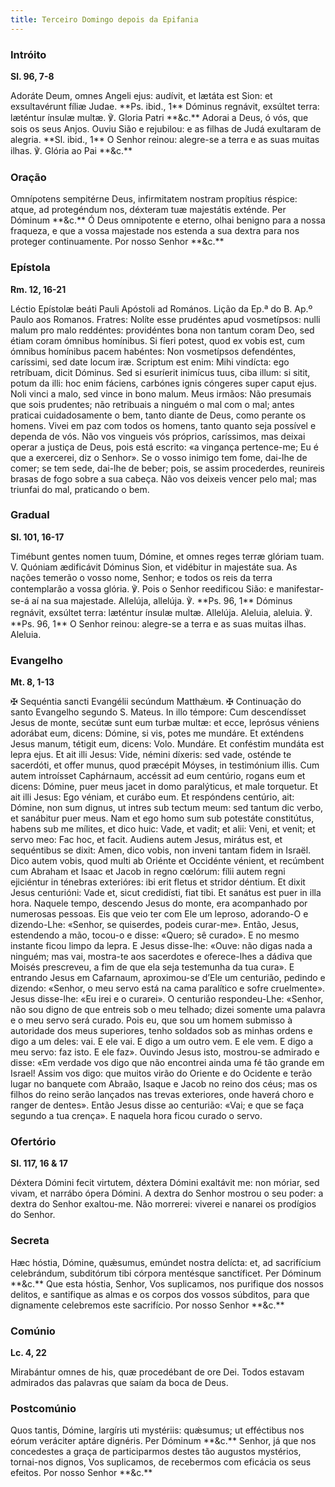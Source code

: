 ```yaml
---
title: Terceiro Domingo depois da Epifania
---
```


### Intróito

**Sl. 96, 7-8**

<div class="grid grid-cols-2 gap-5">
  <span class="text-justify">
    Adoráte Deum, omnes Angeli ejus: audívit, et lætáta est Sion: et
    exsultavérunt fíliæ Judae. **Ps. ibid., 1** Dóminus regnávit, exsúltet
    terra: læténtur ínsulæ multæ. ℣. Gloria Patri **&c.**
  </span>
  <span class="text-justify">
    Adorai a Deus, ó vós, que sois os seus Anjos. Ouviu Sião e rejubilou: e as
    filhas de Judá exultaram de alegria. **Sl. ibid., 1** O Senhor reinou:
    alegre-se a terra e as suas muitas ilhas. ℣. Glória ao Pai **&c.**
  </span>
</div>

### Oração

<div class="grid grid-cols-2 gap-5">
  <span class="text-justify">
    Omnípotens sempitérne Deus, infirmitatem nostram propítius réspice: atque,
    ad protegéndum nos, déxteram tuæ majestátis exténde. Per Dóminum **&c.**
  </span>
  <span class="text-justify">
    Ó Deus omnipotente e eterno, olhai benigno para a nossa fraqueza, e que a
    vossa majestade nos estenda a sua dextra para nos proteger continuamente.
    Por nosso Senhor **&c.**
  </span>
</div>

### Epístola

**Rm. 12, 16-21**

<div class="grid grid-cols-2 gap-5">
  <span class="text-justify">
    Léctio Epístolæ beáti Pauli Apóstoli ad Romános.
  </span>
  <span class="text-justify">Lição da Ep.ª do B. Ap.º Paulo aos Romanos.</span>
  <span class="text-justify">
    Fratres: Nolíte esse prudéntes apud vosmetípsos: nulli malum pro malo
    reddéntes: providéntes bona non tantum coram Deo, sed étiam coram ómnibus
    homínibus. Si fíeri potest, quod ex vobis est, cum ómnibus homínibus pacem
    habéntes: Non vosmetípsos defendéntes, caríssimi, sed date locum iræ.
    Scriptum est enim: Mihi vindícta: ego retríbuam, dicit Dóminus. Sed si
    esuríerit inimícus tuus, ciba illum: si sitit, potum da illi: hoc enim
    fáciens, carbónes ignis cóngeres super caput ejus. Noli vinci a malo, sed
    vince in bono malum.
  </span>
  <span class="text-justify">
    Meus irmãos: Não presumais que sois prudentes; não retribuais a ninguém o
    mal com o mal; antes praticai cuidadosamente o bem, tanto diante de Deus,
    como perante os homens. Vivei em paz com todos os homens, tanto quanto seja
    possível e dependa de vós. Não vos vingueis vós próprios, caríssimos, mas
    deixai operar a justiça de Deus, pois está escrito: «a vingança pertence-me;
    Eu é que a exercerei, diz o Senhor». Se o vosso inimigo tem fome, dai-lhe de
    comer; se tem sede, dai-lhe de beber; pois, se assim procederdes, reunireis
    brasas de fogo sobre a sua cabeça. Não vos deixeis vencer pelo mal; mas
    triunfai do mal, praticando o bem.
  </span>
</div>

### Gradual

**Sl. 101, 16-17**

<div class="grid grid-cols-2 gap-5">
  <span class="text-justify">
    Timébunt gentes nomen tuum, Dómine, et omnes reges terræ glóriam tuam. V.
    Quóniam ædificávit Dóminus Sion, et vidébitur in majestáte sua.
  </span>
  <span class="text-justify">
    As nações temerão o vosso nome, Senhor; e todos os reis da terra
    contemplarão a vossa glória. ℣. Pois o Senhor reedificou Sião: e
    manifestar-se-á aí na sua majestade.
  </span>
  <span class="text-justify">
    Allelúja, allelúja. ℣. **Ps. 96, 1** Dóminus regnávit, exsúltet terra:
    læténtur ínsulæ multæ. Allelúja.
  </span>
  <span class="text-justify">
    Aleluia, aleluia. ℣. **Ps. 96, 1** O Senhor reinou: alegre-se a terra e as
    suas muitas ilhas. Aleluia.
  </span>
</div>

### Evangelho

**Mt. 8, 1-13**

<div class="grid grid-cols-2 gap-5">
  <span class="text-justify">
    <span class="text-red-500">✠</span> Sequéntia sancti Evangélii secúndum
    Matthǽum.
  </span>
  <span class="text-justify">
    <span class="text-red-500">✠</span> Continuação do santo Evangelho segundo
    S. Mateus.
  </span>
  <span class="text-justify">
    In illo témpore: Cum descendísset Jesus de monte, secútæ sunt eum turbæ
    multæ: et ecce, leprósus véniens adorábat eum, dicens: Dómine, si vis, potes
    me mundáre. Et exténdens Jesus manum, tétigit eum, dicens: Volo. Mundáre. Et
    conféstim mundáta est lepra ejus. Et ait illi Jesus: Vide, némini díxeris:
    sed vade, osténde te sacerdóti, et offer munus, quod præcépit Móyses, in
    testimónium illis. Cum autem introísset Caphárnaum, accéssit ad eum
    centúrio, rogans eum et dicens: Dómine, puer meus jacet in domo paralýticus,
    et male torquetur. Et ait illi Jesus: Ego véniam, et curábo eum. Et
    respóndens centúrio, ait: Dómine, non sum dignus, ut intres sub tectum meum:
    sed tantum dic verbo, et sanábitur puer meus. Nam et ego homo sum sub
    potestáte constitútus, habens sub me mílites, et dico huic: Vade, et vadit;
    et alii: Veni, et venit; et servo meo: Fac hoc, et facit. Audiens autem
    Jesus, mirátus est, et sequéntibus se dixit: Amen, dico vobis, non inveni
    tantam fidem in Israël. Dico autem vobis, quod multi ab Oriénte et Occidénte
    vénient, et recúmbent cum Abraham et Isaac et Jacob in regno cœlórum: fílii
    autem regni ejiciéntur in ténebras exterióres: ibi erit fletus et stridor
    déntium. Et dixit Jesus centurióni: Vade et, sicut credidísti, fiat tibi. Et
    sanátus est puer in illa hora.
  </span>
  <span class="text-justify">
    Naquele tempo, descendo Jesus do monte, era acompanhado por numerosas
    pessoas. Eis que veio ter com Ele um leproso, adorando-O e dizendo-Lhe:
    «Senhor, se quiserdes, podeis curar-me». Então, Jesus, estendendo a mão,
    tocou-o e disse: «Quero; sê curado». E no mesmo instante ficou limpo da
    lepra. E Jesus disse-lhe: «Ouve: não digas nada a ninguém; mas vai,
    mostra-te aos sacerdotes e oferece-lhes a dádiva que Moisés prescreveu, a
    fim de que ela seja testemunha da tua cura». E entrando Jesus em Cafarnaum,
    aproximou-se d’Ele um centurião, pedindo e dizendo: «Senhor, o meu servo
    está na cama paralítico e sofre cruelmente». Jesus disse-lhe: «Eu irei e o
    curarei». O centurião respondeu-Lhe: «Senhor, não sou digno de que entreis
    sob o meu telhado; dizei somente uma palavra e o meu servo será curado. Pois
    eu, que sou um homem submisso à autoridade dos meus superiores, tenho
    soldados sob as minhas ordens e digo a um deles: vai. E ele vai. E digo a um
    outro vem. E ele vem. E digo a meu servo: faz isto. E ele faz». Ouvindo
    Jesus isto, mostrou-se admirado e disse: «Em verdade vos digo que não
    encontrei ainda uma fé tão grande em Israel! Assim vos digo: que muitos
    virão do Oriente e do Ocidente e terão lugar no banquete com Abraão, Isaque
    e Jacob no reino dos céus; mas os filhos do reino serão lançados nas trevas
    exteriores, onde haverá choro e ranger de dentes». Então Jesus disse ao
    centurião: «Vai; e que se faça segundo a tua crença». E naquela hora ficou
    curado o servo.
  </span>
</div>

### Ofertório

**Sl. 117, 16 & 17**

<div class="grid grid-cols-2 gap-5">
  <span class="text-justify">
    Déxtera Dómini fecit virtutem, déxtera Dómini exaltávit me: non móriar, sed
    vivam, et narrábo ópera Dómini.
  </span>
  <span class="text-justify">
    A dextra do Senhor mostrou o seu poder: a dextra do Senhor exaltou-me. Não
    morrerei: viverei e nanarei os prodígios do Senhor.
  </span>
</div>

### Secreta

<div class="grid grid-cols-2 gap-5">
  <span class="text-justify">
    Hæc hóstia, Dómine, quǽsumus, emúndet nostra delícta: et, ad sacrifícium
    celebrándum, subditórum tibi córpora mentésque sanctíficet. Per Dóminum
    **&c.**
  </span>
  <span class="text-justify">
    Que esta hóstia, Senhor, Vos suplicamos, nos purifique dos nossos delitos, e
    santifique as almas e os corpos dos vossos súbditos, para que dignamente
    celebremos este sacrifício. Por nosso Senhor **&c.**
  </span>
</div>

### Comúnio

**Lc. 4, 22**

<div class="grid grid-cols-2 gap-5">
  <span class="text-justify">
    Mirabántur omnes de his, quæ procedébant de ore Dei.
  </span>
  <span class="text-justify">
    Todos estavam admirados das palavras que saíam da boca de Deus.
  </span>
</div>

### Postcomúnio

<div class="grid grid-cols-2 gap-5">
  <span class="text-justify">
    Quos tantis, Dómine, largíris uti mystériis: quǽsumus; ut efféctibus nos
    eórum veráciter aptáre dignéris. Per Dóminum **&c.**
  </span>
  <span class="text-justify">
    Senhor, já que nos concedestes a graça de participarmos destes tão augustos
    mystérios, tornai-nos dignos, Vos suplicamos, de recebermos com eficácia os
    seus efeitos. Por nosso Senhor **&c.**
  </span>
</div>
